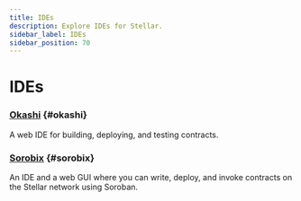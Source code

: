 ```yaml
---
title: IDEs
description: Explore IDEs for Stellar.
sidebar_label: IDEs
sidebar_position: 70
---
```


# IDEs

### [Okashi](https://okashi.dev) {#okashi}

A web IDE for building, deploying, and testing contracts.

### [Sorobix](https://sorobix.vercel.app/) {#sorobix}

An IDE and a web GUI where you can write, deploy, and invoke contracts on the Stellar network using Soroban.
